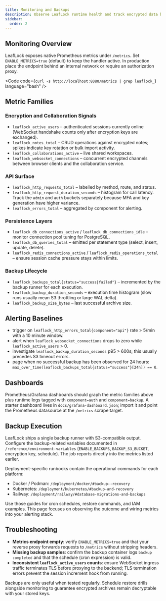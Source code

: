 ```yaml
---
title: Monitoring and Backups
description: Observe LeafLock runtime health and track encrypted data backups.
sidebar:
  order: 2
---
```



## Monitoring Overview
LeafLock exposes native Prometheus metrics under `/metrics`. Set `ENABLE_METRICS=true` (default) to keep the handler active. In production place the endpoint behind an internal network or require an authorization proxy.

<Code
  code={`curl -s http://localhost:8080/metrics | grep leaflock_`}
  language="bash"
/>

## Metric Families

### Encryption and Collaboration Signals
- `leaflock_active_users` – authenticated sessions currently online (WebSocket handshake counts only after encryption keys are exchanged).
- `leaflock_notes_total` – CRUD operations against encrypted notes; spikes indicate key rotation or bulk import activity.
- `leaflock_collaborations_active` – live shared workspaces.
- `leaflock_websocket_connections` – concurrent encrypted channels between browser clients and the collaboration service.

### API Surface
- `leaflock_http_requests_total` – labelled by method, route, and status.
- `leaflock_http_request_duration_seconds` – histogram for call latency. Track the `admin` and `auth` buckets separately because MFA and key generation have higher variance.
- `leaflock_errors_total` – aggregated by component for alerting.

### Persistence Layers
- `leaflock_db_connections_active` / `leaflock_db_connections_idle` – monitor connection pool tuning for PostgreSQL.
- `leaflock_db_queries_total` – emitted per statement type (select, insert, update, delete).
- `leaflock_redis_connections_active` / `leaflock_redis_operations_total` – ensure session cache pressure stays within limits.

### Backup Lifecycle
- `leaflock_backups_total{status="success|failed"}` – incremented by the backup runner for each execution.
- `leaflock_backup_duration_seconds` – execution time histogram (slow runs usually mean S3 throttling or large WAL delta).
- `leaflock_backup_size_bytes` – last successful archive size.

## Alerting Baselines
- trigger on `leaflock_http_errors_total{component="api"}` rate > 5/min with a 10 minute window.
- alert when `leaflock_websocket_connections` drops to zero while `leaflock_active_users` > 0.
- investigate `leaflock_backup_duration_seconds` p95 > 600s; this usually precedes S3 timeout errors.
- page when no successful backup has been observed for 24 hours: `max_over_time(leaflock_backups_total{status="success"}[24h]) == 0`.

## Dashboards
Prometheus/Grafana dashboards should graph the metric families above plus runtime logs tagged with `component=auth` and `component=backup`. A starter dashboard lives in `docs/grafana-dashboard.json`; import it and point the Prometheus datasource at the `/metrics` scrape target.

## Backup Execution
LeafLock ships a single backup runner with S3-compatible output. Configure the backup-related variables documented in `/reference/environment-variables` (`ENABLE_BACKUPS`, `BACKUP_S3_BUCKET`, encryption key, schedule). The job reports directly into the metrics listed earlier.

Deployment-specific runbooks contain the operational commands for each platform:
- Docker / Podman: `/deployment/docker/#backup--recovery`
- Kubernetes: `/deployment/kubernetes/#backup-and-recovery`
- Railway: `/deployment/railway/#database-migrations-and-backups`

Use those guides for cron schedules, restore commands, and IAM examples. This page focuses on observing the outcome and wiring metrics into your alerting stack.

## Troubleshooting
- **Metrics endpoint empty**: verify `ENABLE_METRICS=true` and that your reverse proxy forwards requests to `/metrics` without stripping headers.
- **Missing backup samples**: confirm the backup container logs `backup completed` and that the schedule (cron expression) is valid.
- **Inconsistent `leaflock_active_users` counts**: ensure WebSocket ingress traffic terminates TLS before proxying to the backend; TLS termination errors prevent the session increment hook from running.

Backups are only useful when tested regularly. Schedule restore drills alongside monitoring to guarantee encrypted archives remain decryptable with your stored keys.
